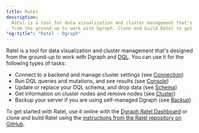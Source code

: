 ```yaml
---
title: Ratel
description:
  Ratel is a tool for data visualization and cluster management that's designed
  from the ground-up to work with Dgraph. Clone and build Ratel to get started.
"og:title": "Ratel - Dgraph"
---
```



<DgraphWIP />

Ratel is a tool for data visualization and cluster management that's designed
from the ground-up to work with Dgraph and [DQL](/dgraph/dql/schema). You can
use it for the following types of tasks:

- Connect to a backend and manage cluster settings (see
  [Connection](./connection))
- Run DQL queries and mutations, and see results (see [Console](./console))
- Update or replace your DQL schema, and drop data (see [Schema](./schema))
- Get information on cluster nodes and remove nodes (see [Cluster](./cluster))
- Backup your server if you are using self-managed Dgraph (see
  [Backup](./backups))

To get started with Ratel, use it online with the
[Dgraph Ratel Dashboard](https://play.dgraph.io) or clone and build Ratel using
the
[instructions from the Ratel repository on GitHub](https://github.com/hypermodeinc/ratel/blob/main/INSTRUCTIONS.md).
